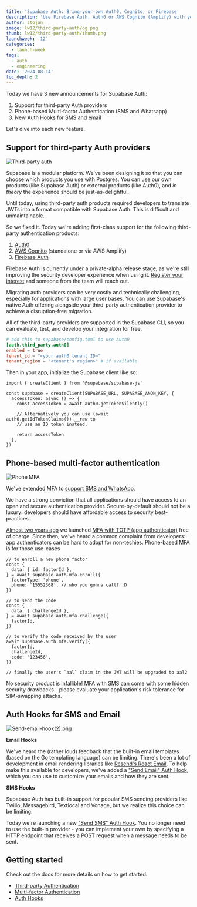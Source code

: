 ```yaml
---
title: 'Supabase Auth: Bring-your-own Auth0, Cognito, or Firebase'
description: 'Use Firebase Auth, Auth0 or AWS Cognito (Amplify) with your Supabase project, secure your users with SMS based MFA, and use send hooks.'
author: stojan
image: lw12/third-party-auth/og.png
thumb: lw12/third-party-auth/thumb.png
launchweek: '12'
categories:
  - launch-week
tags:
  - auth
  - engineering
date: '2024-08-14'
toc_depth: 2
---
```


Today we have 3 new announcements for Supabase Auth:

1. Support for third-party Auth providers
2. Phone-based Multi-factor Authentication (SMS and Whatsapp)
3. New Auth Hooks for SMS and email

Let's dive into each new feature.

## Support for third-party Auth providers

![Third-party auth](/images/blog/lw12/third-party-auth/third-party-auth.png)

Supabase is a modular platform. We've been designing it so that you can choose which products you use with Postgres. You can use our own products (like Supabase Auth) or external products (like Auth0), and _in theory_ the experience should be just-as-delightful.

Until today, using third-party auth products required developers to translate JWTs into a format compatible with Supabase Auth. This is difficult and unmaintainable.

So we fixed it. Today we're adding first-class support for the following third-party authentication products:

1. [Auth0](https://supabase.com/docs/guides/auth/third-party/firebase-auth)
2. [AWS Cognito](https://supabase.com/docs/guides/auth/third-party/aws-cognito) (standalone or via AWS Amplify)
3. [Firebase Auth](https://supabase.com/docs/guides/auth/third-party/firebase-auth)

<Admonition>

Firebase Auth is currently under a private-alpha release stage, as we're still improving the security developer experience when using it. [Register your interest](https://forms.supabase.com/third-party-auth-with-firebase) and someone from the team will reach out.

</Admonition>

Migrating auth providers can be very costly and technically challenging, especially for applications with large user bases. You can use Supabase's native Auth offering alongside your third-party authentication provider to achieve a disruption-free migration.

All of the third-party providers are supported in the Supabase CLI, so you can evaluate, test, and develop your integration for free.

```toml
# add this to supabase/config.toml to use Auth0
[auth.third_party.auth0]
enabled = true
tenant_id = "<your auth0 tenant ID>"
tenant_region = "<tenant's region>" # if available
```

Then in your app, initialize the Supabase client like so:

```tsx
import { createClient } from '@supabase/supabase-js'

const supabase = createClient(SUPABASE_URL, SUPABASE_ANON_KEY, {
  accessToken: async () => {
    const accessToken = await auth0.getTokenSilently()

    // Alternatively you can use (await auth0.getIdTokenClaims()).__raw to
    // use an ID token instead.

    return accessToken
  },
})
```

## Phone-based multi-factor authentication

![Phone MFA](/images/blog/lw12/third-party-auth/phone-mfa.png)

We've extended MFA to [support SMS and WhatsApp](https://supabase.com/docs/guides/auth/auth-mfa).

We have a strong conviction that all applications should have access to an open and secure authentication provider. Secure-by-default should not be a luxury: developers should have affordable access to security best-practices.

[Almost two years ago](https://supabase.com/blog/mfa-auth-via-rls) we launched [MFA with TOTP (app authenticator)](https://supabase.com/docs/guides/auth/auth-mfa) free of charge. Since then, we've heard a common complaint from developers: app authenticators can be hard to adopt for non-techies. Phone-based MFA is for those use-cases

```tsx
// to enroll a new phone factor
const {
  data: { id: factorId },
} = await supabase.auth.mfa.enroll({
  factorType: 'phone',
  phone: '15552368', // who you gonna call? :D
})

// to send the code
const {
  data: { challengeId },
} = await supabase.auth.mfa.challenge({
  factorId,
})

// to verify the code received by the user
await supabase.auth.mfa.verify({
  factorId,
  challengeId,
  code: '123456',
})

// finally the user's `aal` claim in the JWT will be upgraded to aal2
```

<Admonition>

No security product is infallible! MFA with SMS can come with some hidden security drawbacks - please evaluate your application's risk tolerance for SIM-swapping attacks.

</Admonition>

## Auth Hooks for SMS and Email

![Send-email-hook(2).png](/images/blog/lw12/third-party-auth/send-email-hook.png)

**Email Hooks**

We've heard the (rather loud) feedback that the built-in email templates (based on the Go templating language) can be limiting. There's been a lot of development in email rendering libraries like [Resend's React Email](https://resend.com/blog/react-email-2). To help make this available for developers, we've added a ["Send Email" Auth Hook](https://supabase.com/docs/guides/auth/auth-hooks/send-email-hook), which you can use to customize your emails and how they are sent.

**SMS Hooks**

Supabase Auth has built-in support for popular SMS sending providers like Twilio, Messagebird, Textlocal and Vonage, but we realize this choice can be limiting.

Today we're launching a new ["Send SMS" Auth Hook](https://supabase.com/docs/guides/auth/auth-hooks/send-sms-hook). You no longer need to use the built-in provider - you can implement your own by specifying a HTTP endpoint that receives a POST request when a message needs to be sent.

## Getting started

Check out the docs for more details on how to get started:

- [Third-party Authentication](https://supabase.com/docs/guides/auth/third-party/overview)
- [Multi-factor Authentication](https://supabase.com/docs/guides/auth/auth-mfa)
- [Auth Hooks](https://supabase.com/docs/guides/auth/auth-hooks)
